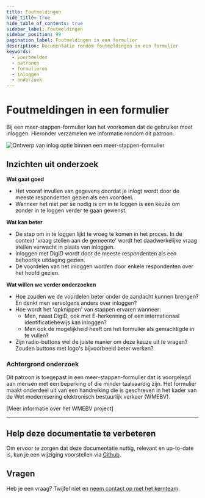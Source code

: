 ```yaml
---
title: Foutmeldingen
hide_title: true
hide_table_of_contents: true
sidebar_label: Foutmeldingen
sidebar_position: 99
pagination_label: Foutmeldingen in een formulier
description: Documentatie rondom foutmeldingen in een formulier
keywords:
  - voorbeelden
  - patronen
  - formulieren
  - inloggen
  - onderzoek
---
```



# Foutmeldingen in een formulier

Bij een meer-stappen-formulier kan het voorkomen dat de gebruiker moet inloggen. Hieronder verzamelen we informatie rondom dit patroon.

![Ontwerp van inlog optie binnen een meer-stappen-formulier](https://raw.githubusercontent.com/nl-design-system/documentatie/assets/voorbeeld_formulier_inloggen.png)

## Inzichten uit onderzoek

**Wat gaat goed**
* Het vooraf invullen van gegevens doordat je inlogt wordt door de meeste respondenten gezien als een voordeel.
* Wanneer het niet per se nodig is om in te loggen is een keuze om zonder in te loggen verder te gaan gewenst.

**Wat kan beter**
* De stap om in te loggen lijkt te vroeg te komen in het proces. In de context 'vraag stellen aan de gemeente' wordt het daadwerkelijke vraag stellen verwacht in plaats van inloggen.
* Inloggen met DigiD wordt door de meeste respondenten als een behoorlijk uitdaging gezien.
* De voordelen van het inloggen worden door enkele respondenten over het hoofd gezien.

**Wat willen we verder onderzoeken**
* Hoe zouden we de voordelen beter onder de aandacht kunnen brengen? En denkt men vervolgens anders over inloggen?
* Hoe wordt het 'opknippen' van stappen ervaren wanneer:
    * Men, naast DigiD, ook met E-herkenning of een internationaal identificatiebewijs kan inloggen?
    * Men ook de mogelijkheid heeft om het formulier als gemachtigde in te vullen?
* Zijn radio-buttons wel de juiste manier om deze keuze uit te vragen? Zouden buttons met logo's bijvoorbeeld beter werken?

<VideoPlayer videoId="MuRlsYohoYE" />

### Achtergrond onderzoek
Dit patroon is toegepast in een meer-stappen-formulier dat is voorgelegd aan mensen met een beperking of die minder taalvaardig zijn. Het formulier maakt onderdeel uit van een handreiking die is geschreven in het kader van de Wet modernisering elektronisch bestuurlijk verkeer (WMEBV). 

[Meer informatie over het WMEBV project]

---

## Help deze documentatie te verbeteren

Om ervoor te zorgen dat deze documentatie nuttig, relevant en up-to-date is, kun je een wijziging voorstellen via [Github](https://github.com/nl-design-system/documentatie).

## Vragen

Heb je een vraag? Twijfel niet en [neem contact op met het kernteam](../../project/kernteam.mdx).
